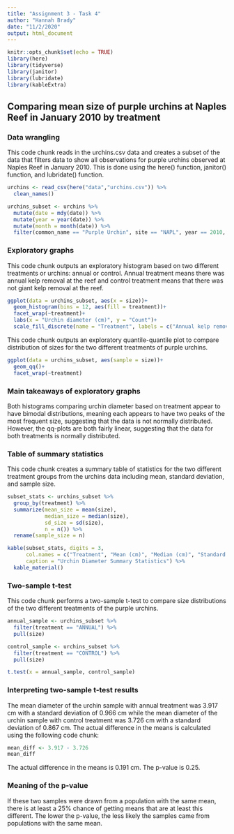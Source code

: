 ```yaml
---
title: "Assignment 3 - Task 4"
author: "Hannah Brady"
date: "11/2/2020"
output: html_document
---
```


```r
knitr::opts_chunk$set(echo = TRUE)
library(here)
library(tidyverse)
library(janitor)
library(lubridate)
library(kableExtra)
```

## Comparing mean size of purple urchins at Naples Reef in January 2010 by treatment

### Data wrangling

This code chunk reads in the urchins.csv data and creates a subset of the data that filters data to show all observations for purple urchins observed at Naples Reef in January 2010. This is done using the here() function, janitor() function, and lubridate() function.

```r
urchins <- read_csv(here("data","urchins.csv")) %>% 
  clean_names()

urchins_subset <- urchins %>% 
  mutate(date = mdy(date)) %>% 
  mutate(year = year(date)) %>% 
  mutate(month = month(date)) %>% 
  filter(common_name == "Purple Urchin", site == "NAPL", year == 2010, month == 1)
```

### Exploratory graphs

This code chunk outputs an exploratory histogram based on two different treatments or urchins: annual or control. Annual treatment means there was annual kelp removal at the reef and control treatment means that there was not giant kelp removal at the reef.

```r
ggplot(data = urchins_subset, aes(x = size))+
  geom_histogram(bins = 12, aes(fill = treatment))+
  facet_wrap(~treatment)+
  labs(x = "Urchin diameter (cm)", y = "Count")+
  scale_fill_discrete(name = "Treatment", labels = c("Annual kelp removal", "No giant kelp removal"))
```

This code chunk outputs an exploratory quantile-quantile plot to compare distribution of sizes for the two different treatments of purple urchins.

```r
ggplot(data = urchins_subset, aes(sample = size))+
  geom_qq()+
  facet_wrap(~treatment)
```

### Main takeaways of exploratory graphs

Both histograms comparing urchin diameter based on treatment appear to have bimodal distributions, meaning each appears to have two peaks of the most frequent size, suggesting that the data is not normally distributed. However, the qq-plots are both fairly linear, suggesting that the data for both treatments is normally distributed.

### Table of summary statistics

This code chunk creates a summary table of statistics for the two different treatment groups from the urchins data including mean, standard deviation, and sample size.

```r
subset_stats <- urchins_subset %>% 
  group_by(treatment) %>% 
  summarize(mean_size = mean(size),
            median_size = median(size),
            sd_size = sd(size),
            n = n()) %>%  
  rename(sample_size = n)

kable(subset_stats, digits = 3,
      col.names = c("Treatment", "Mean (cm)", "Median (cm)", "Standard Deviation (cm)", "Sample Size"),
      caption = "Urchin Diameter Summary Statistics") %>% 
  kable_material()
```

### Two-sample t-test

This code chunk performs a two-sample t-test to compare size distributions of the two different treatments of the purple urchins.

```r
annual_sample <- urchins_subset %>% 
  filter(treatment == "ANNUAL") %>% 
  pull(size)

control_sample <- urchins_subset %>% 
  filter(treatment == "CONTROL") %>% 
  pull(size)

t.test(x = annual_sample, control_sample)
```

### Interpreting two-sample t-test results

The mean diameter of the urchin sample with annual treatment was 3.917 cm with a standard deviation of 0.966 cm while the mean diameter of the urchin sample with control treatment was 3.726 cm with a standard deviation of 0.867 cm. The actual difference in the means is calculated using the following code chunk:

```r
mean_diff <- 3.917 - 3.726
mean_diff
```

The actual difference in the means is 0.191 cm. The p-value is 0.25.

### Meaning of the p-value

If these two samples were drawn from a population with the same mean, there is at least a 25% chance of getting means that are at least this different. The lower the p-value, the less likely the samples came from populations with the same mean.



